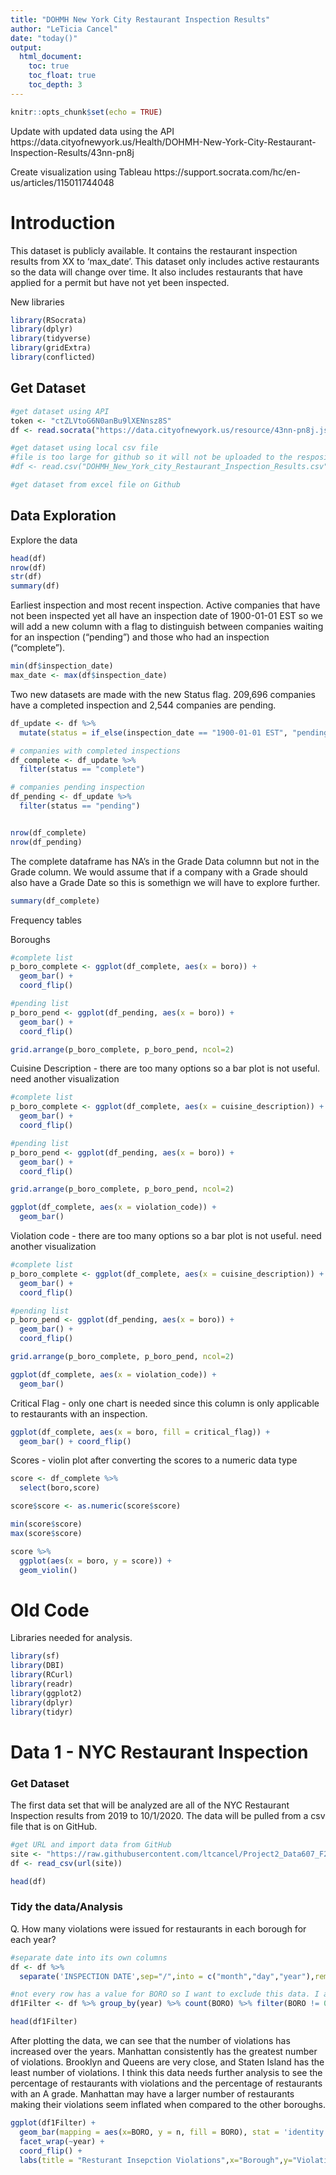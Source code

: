 ---
title: "DOHMH New York City Restaurant Inspection Results"
author: "LeTicia Cancel"
date: "today()"
output: 
  html_document:
    toc: true
    toc_float: true
    toc_depth: 3
---

```{r setup, include=FALSE}
knitr::opts_chunk$set(echo = TRUE)
```

Update with updated data using the API https://data.cityofnewyork.us/Health/DOHMH-New-York-City-Restaurant-Inspection-Results/43nn-pn8j 

Create visualization using Tableau https://support.socrata.com/hc/en-us/articles/115011744048 

# Introduction

This dataset is publicly available. It contains the restaurant inspection results from XX to 'max_date'. This dataset only includes active restaurants so the data will change over time. It also includes restaurants that have applied for a permit but have not yet been inspected. 

New libraries
```{r}
library(RSocrata)
library(dplyr)
library(tidyverse)
library(gridExtra)
library(conflicted)
```

## Get Dataset

```{r}
#get dataset using API
token <- "ctZLVtoG6N0anBu9lXENnsz8S"
df <- read.socrata("https://data.cityofnewyork.us/resource/43nn-pn8j.json", app_token = token)
```


```{r}
#get dataset using local csv file
#file is too large for github so it will not be uploaded to the respository
#df <- read.csv("DOHMH_New_York_city_Restaurant_Inspection_Results.csv")
```


```{r}
#get dataset from excel file on Github
```

## Data Exploration


Explore the data
```{r}
head(df)
nrow(df)
str(df)
summary(df)
```

Earliest inspection and most recent inspection. Active companies that have not been inspected yet all have an inspection date of 1900-01-01 EST so we will add a new column with a flag to distinguish between companies waiting for an inspection ("pending") and those who had an inspection ("complete"). 
```{r}
min(df$inspection_date)
max_date <- max(df$inspection_date)
```

Two new datasets are made with the new Status flag. 209,696 companies have a completed inspection and 2,544 companies are pending. 
```{r}
df_update <- df %>%
  mutate(status = if_else(inspection_date == "1900-01-01 EST", "pending", "complete"))

# companies with completed inspections
df_complete <- df_update %>%
  filter(status == "complete")

# companies pending inspection
df_pending <- df_update %>%
  filter(status == "pending")


nrow(df_complete)
nrow(df_pending)
```

The complete dataframe has NA's in the Grade Data columnn but not in the Grade column. We would assume that if a company with a Grade should also have a Grade Date so this is somethign we will have to explore further. 
```{r}
summary(df_complete)
```

Frequency tables

Boroughs
```{r}
#complete list
p_boro_complete <- ggplot(df_complete, aes(x = boro)) +
  geom_bar() + 
  coord_flip()

#pending list
p_boro_pend <- ggplot(df_pending, aes(x = boro)) +
  geom_bar() +
  coord_flip()

grid.arrange(p_boro_complete, p_boro_pend, ncol=2)

```

Cuisine Description - there are too many options so a bar plot is not useful. need another visualization
```{r}
#complete list
p_boro_complete <- ggplot(df_complete, aes(x = cuisine_description)) +
  geom_bar() + 
  coord_flip()

#pending list
p_boro_pend <- ggplot(df_pending, aes(x = boro)) +
  geom_bar() +
  coord_flip()

grid.arrange(p_boro_complete, p_boro_pend, ncol=2)

ggplot(df_complete, aes(x = violation_code)) +
  geom_bar() 
```

Violation code - there are too many options so a bar plot is not useful. need another visualization
```{r}
#complete list
p_boro_complete <- ggplot(df_complete, aes(x = cuisine_description)) +
  geom_bar() + 
  coord_flip()

#pending list
p_boro_pend <- ggplot(df_pending, aes(x = boro)) +
  geom_bar() +
  coord_flip()

grid.arrange(p_boro_complete, p_boro_pend, ncol=2)

ggplot(df_complete, aes(x = violation_code)) +
  geom_bar() 
```


Critical Flag - only one chart is needed since this column is only applicable to restaurants with an inspection. 
```{r}
ggplot(df_complete, aes(x = boro, fill = critical_flag)) +
  geom_bar() + coord_flip()
```

Scores - violin plot after converting the scores to a numeric data type 
```{r}
score <- df_complete %>%
  select(boro,score)

score$score <- as.numeric(score$score)

min(score$score)
max(score$score)

score %>%
  ggplot(aes(x = boro, y = score)) +
  geom_violin()
```

# Old Code



Libraries needed for analysis.
```{r message=FALSE, warning=FALSE}
library(sf)
library(DBI)
library(RCurl)
library(readr)
library(ggplot2)
library(dplyr)
library(tidyr)
```

# Data 1 - NYC Restaurant Inspection 

### Get Dataset 

The first data set that will be analyzed are all of the NYC Restaurant Inspection results from 2019 to 10/1/2020. The data will be pulled from a csv file that is on GitHub.
```{r message=FALSE,warning=FALSE}
#get URL and import data from GitHub
site <- "https://raw.githubusercontent.com/ltcancel/Project2_Data607_F20/master/DOHMH_New_York_City_Restaurant_Inspection_Results.csv"
df <- read_csv(url(site))

head(df)
```
### Tidy the data/Analysis

Q. How many violations were issued for restaurants in each borough for each year? 
```{r}
#separate date into its own columns
df <- df %>%
  separate('INSPECTION DATE',sep="/",into = c("month","day","year"),remove = FALSE)

#not every row has a value for BORO so I want to exclude this data. I also want to include anyone who does not have a violation description
df1Filter <- df %>% group_by(year) %>% count(BORO) %>% filter(BORO != 0 & !is.na('VIOLATION DESCRIPTION'))

head(df1Filter)
```

After plotting the data, we can see that the number of violations has increased over the years. Manhattan consistently has the greatest number of violations. Brooklyn and Queens are very close, and Staten Island has the least number of violations. I think this data needs further analysis to see the percentage of restaurants with violations and the percentage of restaurants with an A grade. Manhattan may have a larger number of restaurants making their violations seem inflated when compared to the other boroughs. 

```{r}
ggplot(df1Filter) +
  geom_bar(mapping = aes(x=BORO, y = n, fill = BORO), stat = 'identity') +
  facet_wrap(~year) +
  coord_flip() +
  labs(title = "Resturant Insepction Violations",x="Borough",y="Violations")
```



